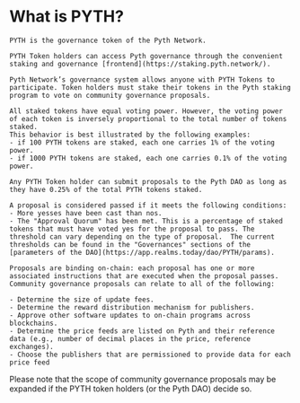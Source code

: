 # What is PYTH?

    PYTH is the governance token of the Pyth Network.

    PYTH Token holders can access Pyth governance through the convenient staking and governance [frontend](https://staking.pyth.network/).

    Pyth Network’s governance system allows anyone with PYTH Tokens to participate. Token holders must stake their tokens in the Pyth staking program to vote on community governance proposals.

    All staked tokens have equal voting power. However, the voting power of each token is inversely proportional to the total number of tokens staked.
    This behavior is best illustrated by the following examples:
    - if 100 PYTH tokens are staked, each one carries 1% of the voting power.
    - if 1000 PYTH tokens are staked, each one carries 0.1% of the voting power.

    Any PYTH Token holder can submit proposals to the Pyth DAO as long as they have 0.25% of the total PYTH tokens staked.

    A proposal is considered passed if it meets the following conditions:
    - More yesses have been cast than nos.
    - The "Approval Quorum" has been met. This is a percentage of staked tokens that must have voted yes for the proposal to pass. The threshold can vary depending on the type of proposal.  The current thresholds can be found in the "Governances" sections of the [parameters of the DAO](https://app.realms.today/dao/PYTH/params).

    Proposals are binding on-chain: each proposal has one or more associated instructions that are executed when the proposal passes. Community governance proposals can relate to all of the following:

    - Determine the size of update fees.
    - Determine the reward distribution mechanism for publishers.
    - Approve other software updates to on-chain programs across blockchains.
    - Determine the price feeds are listed on Pyth and their reference data (e.g., number of decimal places in the price, reference exchanges).
    - Choose the publishers that are permissioned to provide data for each price feed

Please note that the scope of community governance proposals may be expanded if the PYTH token holders (or the Pyth DAO) decide so.
